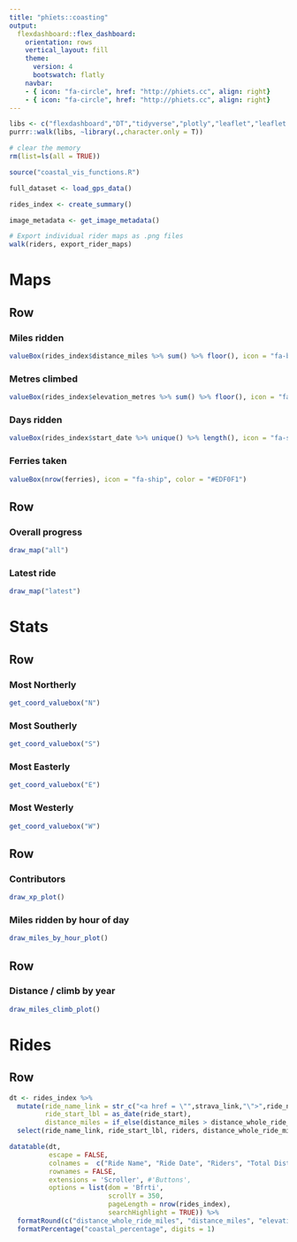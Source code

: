 ```yaml
---
title: "phïets::coasting"
output: 
  flexdashboard::flex_dashboard:
    orientation: rows
    vertical_layout: fill
    theme: 
      version: 4
      bootswatch: flatly
    navbar: 
    - { icon: "fa-circle", href: "http://phiets.cc", align: right}
    - { icon: "fa-circle", href: "http://phiets.cc", align: right}
---
```


```r
libs <- c("flexdashboard","DT","tidyverse","plotly","leaflet","leaflet.extras","DBI","lubridate","mapdata","stravR")
purrr::walk(libs, ~library(.,character.only = T))

# clear the memory
rm(list=ls(all = TRUE))

source("coastal_vis_functions.R")

full_dataset <- load_gps_data()

rides_index <- create_summary()

image_metadata <- get_image_metadata()

# Export individual rider maps as .png files
walk(riders, export_rider_maps)

```

Maps
===================================== 

Row
-----------------------------------------------------------------------

### Miles ridden

```r
valueBox(rides_index$distance_miles %>% sum() %>% floor(), icon = "fa-bicycle", color = "#EDF0F1")
```

### Metres climbed

```r
valueBox(rides_index$elevation_metres %>% sum() %>% floor(), icon = "fa-arrow-up", color = "#EDF0F1")
```

### Days ridden

```r
valueBox(rides_index$start_date %>% unique() %>% length(), icon = "fa-sun", color = "#EDF0F1")
```

### Ferries taken

```r
valueBox(nrow(ferries), icon = "fa-ship", color = "#EDF0F1")

```

Row 
-----------------------------------------------------------------------

### Overall progress

```r
draw_map("all")
```

### Latest ride

```r
draw_map("latest")
```

Stats
===================================== 

Row
-----------------------------------------------------------------------

### Most Northerly

```r
get_coord_valuebox("N")
```

### Most Southerly

```r
get_coord_valuebox("S")
```

### Most Easterly

```r
get_coord_valuebox("E")
```

### Most Westerly

```r
get_coord_valuebox("W")
```

Row
-----------------------------------------------------------------------

### Contributors

```r
draw_xp_plot()
```

### Miles ridden by hour of day

```r
draw_miles_by_hour_plot()
```

Row
-----------------------------------------------------------------------

### Distance / climb by year

```r
draw_miles_climb_plot()
```

Rides
===================================== 

Row
-----------------------------------------------------------------------

```r
dt <- rides_index %>% 
  mutate(ride_name_link = str_c("<a href = \"",strava_link,"\">",ride_name,"</a>"),
         ride_start_lbl = as_date(ride_start),
         distance_miles = if_else(distance_miles > distance_whole_ride_miles, distance_whole_ride_miles, distance_miles)) %>%
  select(ride_name_link, ride_start_lbl, riders, distance_whole_ride_miles, distance_miles, elevation_metres, coastal_percentage)

datatable(dt,
          escape = FALSE,
          colnames =  c("Ride Name", "Ride Date", "Riders", "Total Distance (mi)", "Coastal Distance (mi)", "Elevation (m)", "Percentage Coastal"), 
          rownames = FALSE,
          extensions = 'Scroller', #'Buttons',
          options = list(dom = 'Bfrti',
                         scrollY = 350,
                         pageLength = nrow(rides_index),
                         searchHighlight = TRUE)) %>% 
  formatRound(c("distance_whole_ride_miles", "distance_miles", "elevation_metres"), digits = 1) %>% 
  formatPercentage("coastal_percentage", digits = 1)
```